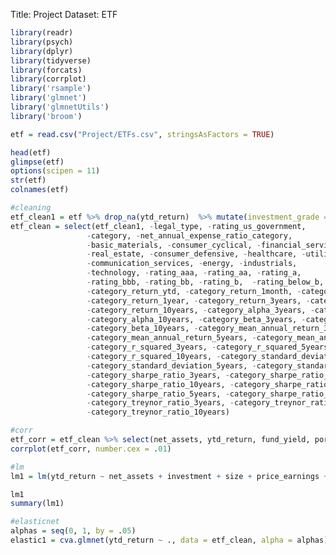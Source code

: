 Title: Project
Dataset: ETF

```r
library(readr)
library(psych)
library(dplyr)
library(tidyverse)
library(forcats)
library(corrplot)
library('rsample')
library('glmnet')
library('glmnetUtils')
library('broom')
```

```r
etf = read.csv("Project/ETFs.csv", stringsAsFactors = TRUE)

head(etf)
glimpse(etf)
options(scipen = 11)
str(etf)
colnames(etf)
```


```r
#cleaning
etf_clean1 = etf %>% drop_na(ytd_return)  %>% mutate(investment_grade = rating_aaa + rating_aa + rating_a + rating_bbb) %>% mutate(junk = rating_bb + rating_b + rating_below_b)
etf_clean = select(etf_clean1, -legal_type, -rating_us_government, 
                 -category, -net_annual_expense_ratio_category, 
                 -basic_materials, -consumer_cyclical, -financial_services, 
                 -real_estate, -consumer_defensive, -healthcare, -utilities, 
                 -communication_services, -energy, -industrials, 
                 -technology, -rating_aaa, -rating_aa, -rating_a, 
                 -rating_bbb, -rating_bb, -rating_b,  -rating_below_b, -rating_others,
                 -category_return_ytd, -category_return_1month, -category_return_3months,
                 -category_return_1year, -category_return_3years, -category_return_5years,
                 -category_return_10years, -category_alpha_3years, -category_alpha_5years,
                 -category_alpha_10years, -category_beta_3years, -category_beta_5years,
                 -category_beta_10years, -category_mean_annual_return_3years,
                 -category_mean_annual_return_5years, -category_mean_annual_return_10years,
                 -category_r_squared_3years, -category_r_squared_5years,
                 -category_r_squared_10years, -category_standard_deviation_3years,
                 -category_standard_deviation_5years, -category_standard_deviation_10years,
                 -category_sharpe_ratio_3years, -category_sharpe_ratio_5years,
                 -category_sharpe_ratio_10years, -category_sharpe_ratio_3years, 
                 -category_sharpe_ratio_5years, -category_sharpe_ratio_10years, 
                 -category_treynor_ratio_3years, -category_treynor_ratio_5years,
                 -category_treynor_ratio_10years)

```

```r
#corr
etf_corr = etf_clean %>% select(net_assets, ytd_return, fund_yield, portfolio_stocks, portfolio_bonds, price_earnings, price_book, price_sales, price_cashflow, fund_return_3months, fund_return_1year, fund_return_5years, fund_return_10years, fund_r_squared_3years,fund_r_squared_5years, fund_r_squared_10years, fund_standard_deviation_3years, fund_standard_deviation_5years, fund_standard_deviation_10years, fund_beta_3years, fund_beta_5years, fund_beta_10years) %>% drop_na() %>% cor()
corrplot(etf_corr, number.cex = .01)
```




```r
#lm
lm1 = lm(ytd_return ~ net_assets + investment + size + price_earnings + fund_return_3months + fund_return_5years, data = etf_clean)

lm1
summary(lm1)
```

```r
#elasticnet
alphas = seq(0, 1, by = .05)
elastic1 = cva.glmnet(ytd_return ~ ., data = etf_clean, alpha = alphas)

```

